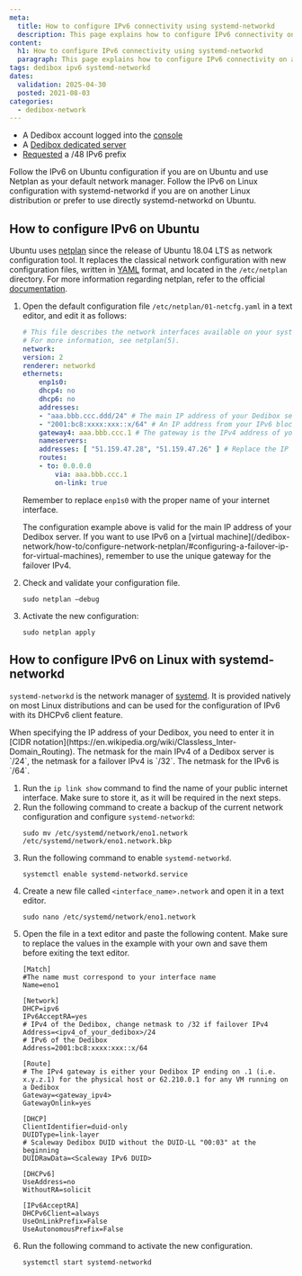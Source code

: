 ```yaml
---
meta:
  title: How to configure IPv6 connectivity using systemd-networkd
  description: This page explains how to configure IPv6 connectivity on a Scaleway Dedibox using systemd-networkd.
content:
  h1: How to configure IPv6 connectivity using systemd-networkd
  paragraph: This page explains how to configure IPv6 connectivity on a Scaleway Dedibox using systemd-networkd.
tags: dedibox ipv6 systemd-networkd
dates:
  validation: 2025-04-30
  posted: 2021-08-03
categories:
  - dedibox-network
---
```



<Requirements />

- A Dedibox account logged into the [console](https://console.online.net)
- A [Dedibox dedicated server](https://www.scaleway.com/en/dedibox)
- [Requested](/dedibox-ipv6/how-to/request-prefix/) a /48 IPv6 prefix

<Message type="note">
  Follow the IPv6 on Ubuntu configuration if you are on Ubuntu and use Netplan as your default network manager.
  Follow the IPv6 on Linux configuration with systemd-networkd if you are on another Linux distribution or prefer to use directly systemd-networkd on Ubuntu.
</Message>

## How to configure IPv6 on Ubuntu

Ubuntu uses [netplan](https://netplan.io) since the release of Ubuntu 18.04 LTS as network configuration tool.
It replaces the classical network configuration with new configuration files, written in [YAML](https://yaml.org) format, and located in the `/etc/netplan` directory. For more information regarding netplan, refer to the official [documentation](https://netplan.readthedocs.io/en/stable/).

1. Open the default configuration file `/etc/netplan/01-netcfg.yaml` in a text editor, and edit it as follows:
    ```yaml
    # This file describes the network interfaces available on your system
    # For more information, see netplan(5).
    network:
    version: 2
    renderer: networkd
    ethernets:
        enp1s0:
        dhcp4: no
        dhcp6: no
        addresses:
        - "aaa.bbb.ccc.ddd/24" # The main IP address of your Dedibox server
        - "2001:bc8:xxxx:xxx::x/64" # An IP address from your IPv6 block and its subnet mask /64, replace placeholder values
        gateway4: aaa.bbb.ccc.1 # The gateway is the IPv4 address of your Dedibox, ending on .1
        nameservers:
        addresses: [ "51.159.47.28", "51.159.47.26" ] # Replace the IP of the DNS cache server with the one located in the same physical location as your machine for optimal performances (https://www.scaleway.com/en/docs/account/reference-content/scaleway-network-information/#dns-cache-servers)
        routes:
        - to: 0.0.0.0
            via: aaa.bbb.ccc.1
            on-link: true
    ```

    Remember to replace `enp1s0` with the proper name of your internet interface.

    <Message type="note">
      The configuration example above is valid for the main IP address of your Dedibox server. If you want to use IPv6 on a [virtual machine](/dedibox-network/how-to/configure-network-netplan/#configuring-a-failover-ip-for-virtual-machines), remember to use the unique gateway for the failover IPv4.
    </Message>
2. Check and validate your configuration file.
    ```
    sudo netplan –debug
    ```
3. Activate the new configuration:
    ```
    sudo netplan apply
    ```

## How to configure IPv6 on Linux with systemd-networkd

`systemd-networkd` is the network manager of [systemd](https://systemd.io/). It is provided natively on most Linux distributions and can be used for the configuration of IPv6 with its DHCPv6 client feature.

<Message type="tip">
  When specifying the IP address of your Dedibox, you need to enter it in [CIDR notation](https://en.wikipedia.org/wiki/Classless_Inter-Domain_Routing). The netmask for the main IPv4 of a Dedibox server is `/24`, the netmask for a failover IPv4 is `/32`. The netmask for the IPv6 is `/64`.
</Message>

1. Run the `ip link show` command to find the name of your public internet interface. Make sure to store it, as it will be required in the next steps.
2. Run the following command to create a backup of the current network configuration and configure `systemd-networkd`:
    ```
    sudo mv /etc/systemd/network/eno1.network /etc/systemd/network/eno1.network.bkp
    ```
3. Run the following command to enable `systemd-networkd`.
    ```
    systemctl enable systemd-networkd.service
    ```
4. Create a new file called `<interface_name>.network` and open it in a text editor.
    ```
    sudo nano /etc/systemd/network/eno1.network
    ```
5. Open the file in a text editor and paste the following content. Make sure to replace the values in the example with your own and save them before exiting the text editor.
    ```
    [Match]
    #The name must correspond to your interface name
    Name=eno1

    [Network]
    DHCP=ipv6
    IPv6AcceptRA=yes
    # IPv4 of the Dedibox, change netmask to /32 if failover IPv4
    Address=<ipv4_of_your_dedibox>/24
    # IPv6 of the Dedibox
    Address=2001:bc8:xxxx:xxx::x/64

    [Route]
    # The IPv4 gateway is either your Dedibox IP ending on .1 (i.e. x.y.z.1) for the physical host or 62.210.0.1 for any VM running on a Dedibox
    Gateway=<gateway_ipv4>
    GatewayOnlink=yes

    [DHCP]
    ClientIdentifier=duid-only
    DUIDType=link-layer
    # Scaleway Dedibox DUID without the DUID-LL "00:03" at the beginning
    DUIDRawData=<Scaleway IPv6 DUID>

    [DHCPv6]
    UseAddress=no
    WithoutRA=solicit

    [IPv6AcceptRA]
    DHCPv6Client=always
    UseOnLinkPrefix=False
    UseAutonomousPrefix=False
    ```
10. Run the following command to activate the new configuration.
    ```
    systemctl start systemd-networkd
    ```


